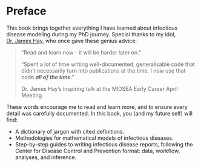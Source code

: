 # Preface {.unnumbered}

This book brings together everything I have learned about infectious disease modeling during my PhD journey. Special thanks to my idol, [Dr. James Hay](https://uk.linkedin.com/in/james-a-hay), who once gave these genius advice:

> "Read and learn now - it will be harder later on."
>
> "Spent a lot of time writing well-documented, generalisable code that didn't necessarily turn into publications at the time. I now use that code ***all of the time***."
>
> Dr. James Hay's inspiring talk at the MIDSEA Early Career April Meeting.

These words encourage me to read and learn more, and to ensure every detail was carefully documented. In this book, you (and my future self) will find:

- A dictionary of jargon with cited definitions.
- Methodologies for mathematical models of infectious diseases.
- Step-by-step guides to writing infectious disease reports, following the Center for Disease Control and Prevention format: data, workflow, analyses, and inference.

